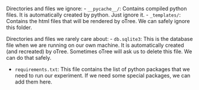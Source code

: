 Directories and files we ignore:
- `__pycache__/`: Contains compiled python files. It is automatically created by python. Just ignore it.
- `_templates/`: Contains the html files that will be rendered by oTree. We can safely ignore this folder.

Directories and files we rarely care about:
- `db.sqlite3`: This is the database file when we are running on our own machine. It is automatically created (and recreated) by oTree. Sometimes oTree will ask us to delete this file. We can do that safely.

- `requirements.txt`: This file contains the list of python packages that we need to run our experiment. If we need some special packages, we can add them here. 
